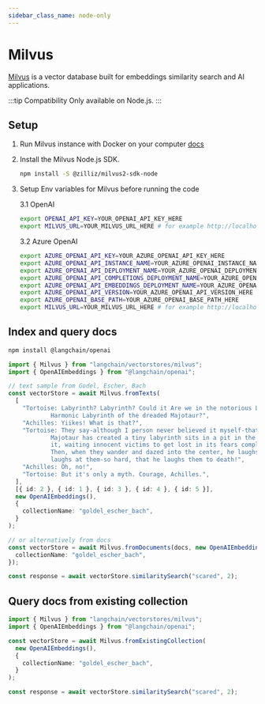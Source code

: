 ```yaml
---
sidebar_class_name: node-only
---
```


# Milvus

[Milvus](https://milvus.io/) is a vector database built for embeddings similarity search and AI applications.

:::tip Compatibility
Only available on Node.js.
:::

## Setup

1. Run Milvus instance with Docker on your computer [docs](https://milvus.io/docs/v2.1.x/install_standalone-docker.md)
2. Install the Milvus Node.js SDK.

   ```bash npm2yarn
   npm install -S @zilliz/milvus2-sdk-node
   ```

3. Setup Env variables for Milvus before running the code

   3.1 OpenAI

   ```bash
   export OPENAI_API_KEY=YOUR_OPENAI_API_KEY_HERE
   export MILVUS_URL=YOUR_MILVUS_URL_HERE # for example http://localhost:19530
   ```

   3.2 Azure OpenAI

   ```bash
   export AZURE_OPENAI_API_KEY=YOUR_AZURE_OPENAI_API_KEY_HERE
   export AZURE_OPENAI_API_INSTANCE_NAME=YOUR_AZURE_OPENAI_INSTANCE_NAME_HERE
   export AZURE_OPENAI_API_DEPLOYMENT_NAME=YOUR_AZURE_OPENAI_DEPLOYMENT_NAME_HERE
   export AZURE_OPENAI_API_COMPLETIONS_DEPLOYMENT_NAME=YOUR_AZURE_OPENAI_COMPLETIONS_DEPLOYMENT_NAME_HERE
   export AZURE_OPENAI_API_EMBEDDINGS_DEPLOYMENT_NAME=YOUR_AZURE_OPENAI_EMBEDDINGS_DEPLOYMENT_NAME_HERE
   export AZURE_OPENAI_API_VERSION=YOUR_AZURE_OPENAI_API_VERSION_HERE
   export AZURE_OPENAI_BASE_PATH=YOUR_AZURE_OPENAI_BASE_PATH_HERE
   export MILVUS_URL=YOUR_MILVUS_URL_HERE # for example http://localhost:19530
   ```

## Index and query docs


<IntegrationInstallTooltip></IntegrationInstallTooltip>

```bash npm2yarn
npm install @langchain/openai
```

```typescript
import { Milvus } from "langchain/vectorstores/milvus";
import { OpenAIEmbeddings } from "@langchain/openai";

// text sample from Godel, Escher, Bach
const vectorStore = await Milvus.fromTexts(
  [
    "Tortoise: Labyrinth? Labyrinth? Could it Are we in the notorious Little\
            Harmonic Labyrinth of the dreaded Majotaur?",
    "Achilles: Yiikes! What is that?",
    "Tortoise: They say-although I person never believed it myself-that an I\
            Majotaur has created a tiny labyrinth sits in a pit in the middle of\
            it, waiting innocent victims to get lost in its fears complexity.\
            Then, when they wander and dazed into the center, he laughs and\
            laughs at them-so hard, that he laughs them to death!",
    "Achilles: Oh, no!",
    "Tortoise: But it's only a myth. Courage, Achilles.",
  ],
  [{ id: 2 }, { id: 1 }, { id: 3 }, { id: 4 }, { id: 5 }],
  new OpenAIEmbeddings(),
  {
    collectionName: "goldel_escher_bach",
  }
);

// or alternatively from docs
const vectorStore = await Milvus.fromDocuments(docs, new OpenAIEmbeddings(), {
  collectionName: "goldel_escher_bach",
});

const response = await vectorStore.similaritySearch("scared", 2);
```

## Query docs from existing collection

```typescript
import { Milvus } from "langchain/vectorstores/milvus";
import { OpenAIEmbeddings } from "@langchain/openai";

const vectorStore = await Milvus.fromExistingCollection(
  new OpenAIEmbeddings(),
  {
    collectionName: "goldel_escher_bach",
  }
);

const response = await vectorStore.similaritySearch("scared", 2);
```
